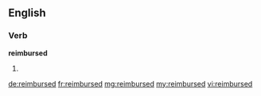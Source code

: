 ==English==

===Verb===
'''reimbursed'''

# {{past of|reimburse}}

[[de:reimbursed]]
[[fr:reimbursed]]
[[mg:reimbursed]]
[[my:reimbursed]]
[[vi:reimbursed]]